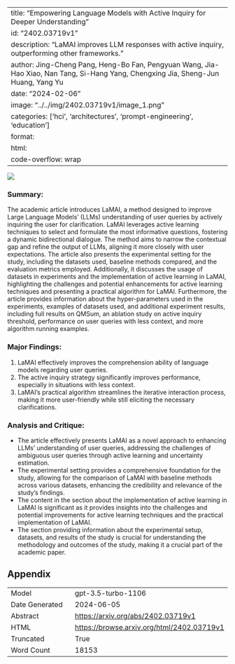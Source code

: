 
---
title: "Empowering Language Models with Active Inquiry for Deeper Understanding"
id: "2402.03719v1"
description: "LaMAI improves LLM responses with active inquiry, outperforming other frameworks."
author: Jing-Cheng Pang, Heng-Bo Fan, Pengyuan Wang, Jia-Hao Xiao, Nan Tang, Si-Hang Yang, Chengxing Jia, Sheng-Jun Huang, Yang Yu
date: "2024-02-06"
image: "../../img/2402.03719v1/image_1.png"
categories: ['hci', 'architectures', 'prompt-engineering', 'education']
format:
  html:
    code-overflow: wrap
---

![](../../img/2402.03719v1/image_1.png)

### Summary:
The academic article introduces LaMAI, a method designed to improve Large Language Models' (LLMs) understanding of user queries by actively inquiring the user for clarification. LaMAI leverages active learning techniques to select and formulate the most informative questions, fostering a dynamic bidirectional dialogue. The method aims to narrow the contextual gap and refine the output of LLMs, aligning it more closely with user expectations. The article also presents the experimental setting for the study, including the datasets used, baseline methods compared, and the evaluation metrics employed. Additionally, it discusses the usage of datasets in experiments and the implementation of active learning in LaMAI, highlighting the challenges and potential enhancements for active learning techniques and presenting a practical algorithm for LaMAI. Furthermore, the article provides information about the hyper-parameters used in the experiments, examples of datasets used, and additional experiment results, including full results on QMSum, an ablation study on active inquiry threshold, performance on user queries with less context, and more algorithm running examples.

### Major Findings:
1. LaMAI effectively improves the comprehension ability of language models regarding user queries.
2. The active inquiry strategy significantly improves performance, especially in situations with less context.
3. LaMAI's practical algorithm streamlines the iterative interaction process, making it more user-friendly while still eliciting the necessary clarifications.

### Analysis and Critique:
- The article effectively presents LaMAI as a novel approach to enhancing LLMs' understanding of user queries, addressing the challenges of ambiguous user queries through active learning and uncertainty estimation.
- The experimental setting provides a comprehensive foundation for the study, allowing for the comparison of LaMAI with baseline methods across various datasets, enhancing the credibility and relevance of the study's findings.
- The content in the section about the implementation of active learning in LaMAI is significant as it provides insights into the challenges and potential improvements for active learning techniques and the practical implementation of LaMAI.
- The section providing information about the experimental setup, datasets, and results of the study is crucial for understanding the methodology and outcomes of the study, making it a crucial part of the academic paper.

## Appendix

|          |          |
|----------|----------|
| Model     | gpt-3.5-turbo-1106       |
| Date Generated     | 2024-06-05       |
| Abstract | [https://arxiv.org/abs/2402.03719v1](https://arxiv.org/abs/2402.03719v1)        |
| HTML     | [https://browse.arxiv.org/html/2402.03719v1](https://browse.arxiv.org/html/2402.03719v1)       |
| Truncated       | True       |
| Word Count       | 18153       |